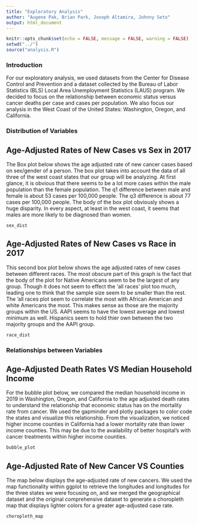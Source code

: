 ```yaml
---
title: "Exploratory Analysis"
author: "Augene Pak, Brian Park, Joseph Altamira, Johnny Seto"
output: html_document
---
```


```r
knitr::opts_chunk$set(echo = FALSE, message = FALSE, warning = FALSE)
setwd("../")
source("analysis.R")
```
### Introduction

For our exploratory analysis, we used datasets from the Center for Disease Control and Prevention and a dataset collected by the Bureau of Labor Statistics (BLS) Local Area Unemployment Statistics (LAUS) program. We decided to focus on the relationship between economic status versus cancer deaths per case and cases per population. We also focus our analysis in the West Coast of the United States: Washington, Oregon, and California.


### Distribution of Variables

## Age-Adjusted Rates of New Cases vs Sex in 2017

The Box plot below shows the age adjusted rate of new cancer cases based on sex/gender of a person. The box plot takes into account the data of all three of the west coast states that our group will be analyzing. At first glance, it is obvious that there seems to be a lot more cases within the male population than the female population. The q1 difference between male and female is about 53 cases per 100,000 people. The q3 difference is about 77 cases per 100,000 people. The body of the box plot obviously shows a huge disparity. In every aspect, at least in the west coast, it seems that males are more likely to be diagnosed than women.

```r
sex_dist

```

## Age-Adjusted Rates of New Cases vs Race in 2017

This second box plot below shows the age adjusted rates of new cases between different races. The most obscure part of this graph is the fact that the body of the plot for Native Americans seem to be the largest of any group. Though it does not seem to effect the 'all races' plot too much, leading one to think that the sample size seem to be smaller than the rest. The 'all races plot seem to correlate the most with African American and white Americans the most. This makes sense as those are the majority groups within the US. AAPI seems to have the lowest average and lowest minimum as well. Hispanics seem to hold thier own between the two majority groups and the AAPI group.

```r
race_dist
```

### Relationships between Variables

## Age-Adjusted Death Rates VS Median Household Income

For the bubble plot below, we compared the median household income in 2019 in Washington, Oregon, and California to the age adjusted death rates to understand the relationship that economic status has on the mortality rate from cancer. We used the gapminder and plotly packages to color code the states and visualize this relationship. From the visualization, we noticed higher income counties in California had a lower mortality rate than lower income counties. This may be due to the availability of better hospital’s with cancer treatments within higher income counties.

```r
bubble_plot
```

## Age-Adjusted Rate of New Cancer VS Counties

The map below displays the age-adjusted rate of new cancers. We used the map functionality within ggplot to retrieve the longitudes and longitudes for the three states we were focusing on, and we merged the geographical dataset and the original comprehensive dataset to generate a choropleth map that displays lighter colors for a greater age-adjusted case rate.

```r
choropleth_map
```
